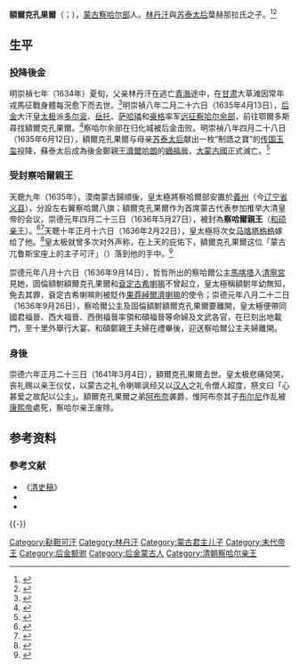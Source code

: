 {{Emperorcn box
| 名稱 = 額爾克孔果爾
| 稱號 = 
| 畫像 =
| 畫像大小 = 
| 說明  = 額爾克孔果爾像
| 世系 = [[蒙古大汗|第40代蒙古大汗]]
| 在位 = 1634年－1635年6月12日
| 統治類型 = 
| 登基 = 
| 前任 = [[林丹汗|林丹汗]]
| 继任 = [[皇太極|皇太極]]
| 世系1 = 第1代察哈爾親王
| 在位1 = 1636年5月27日－1641年3月4日
| 統治類型1 = 
| 前任1 = 首任
| 继任1 = [[阿布奈|阿布奈]]
| 世系2 = 
| 在位2 = 
| 統治類型2 = 
| 前任2 = 
| 继任2= 
| 出生日期 = [[明朝|明]]天啟二年<br>1622年
| 出生地 = 
| 逝世日期 = [[清朝|清]]崇德六年正月二十三日<br>1641年3月4日
| 逝世地 = 
| 陵墓 =  
| 配偶 = <!--或者分為「皇后」和「妃嬪」兩個參數-->
| 子嗣 = <!--按出生順序列出，使用{{plainlist}}或{{unbulleted list}} -->
| 姓名 = 額爾克孔果爾
| 年號 = 
| 尊號 = 
| 諡號 = 
| 廟號 = 
| 政權 = [[韃靼|韃靼]]
| 父 = [[林丹汗|林丹汗]]
| 母 = [[蘇泰太后|蘇泰太后]]
| 親屬 = 
| 宗教信仰 = 
}}
{{Contains Mongolian text}}
'''額爾克孔果爾'''（{{mong|m=ᠡᠷᠬᠡ<br>ᠬᠣᠩᠭᠣᠷ|z=Erke Khongghor|k=Эрх Хонгор}}；{{bd|1622年||1641年3月4日|catIdx=E}}），[[蒙古|蒙古]][[察哈尔部|察哈尔部]]人。[[林丹汗|林丹汗]]與[[苏泰太后|苏泰太后]]葉赫那拉氏之子。<ref> {{Cite book | author1 = [[王鴻賓|王鴻賓]] | editor =  | title = 《東北人物大辭典‧第一卷》 | location = 中華人民共和國 | publisher = [[遼寧人民出版社|遼寧人民出版社]] | date = 1992年 | pages = 第648頁 | ISBN = 9787805074139 | accessdate =  | url = https://books.google.com.tw/books?id=evgwAQAAIAAJ&q=%E9%A1%8D%E7%88%BE%E5%85%8B%E5%AD%94%E6%9E%9C%E7%88%BE+1622&dq=%E9%A1%8D%E7%88%BE%E5%85%8B%E5%AD%94%E6%9E%9C%E7%88%BE+1622&hl=zh-TW&sa=X&ved=2ahUKEwjvr4-KrOPyAhUzw4sBHRyxD3IQ6AF6BAgDEAI | language = zh | quote = 額哲( 1622-1641 )博爾濟吉特氏，蒙古族，全名額爾克孔果爾額哲，察哈爾林丹汗子，母蘇泰福晉。}}</ref><ref> {{Cite book | author1 = [[喬治忠|喬治忠]] | editor =  | title = 《清文前編》 | location = 中華人民共和國 | publisher = [[北京圖書館出版社|北京圖書館出版社]] | date = 2000年 | pages =  | ISBN = 9787501317066 | accessdate =  | url =  | language = zh | quote = 崇德六年（一六四一）正月二十五日皇帝聖旨：嘘爾額哲孔果爾原係大元之裔，察哈爾汗之子。及為联得，心甚愛之，故配以公主，為固倫額駙，仍册封為和碩親王。不意爾生於壬戌年，甫二十而遂發於今辛已年正月二十三日。}}</ref>

==生平==
=== 投降後金 ===
明崇禎七年（1634年）夏旬，父亲林丹汗在逃亡[[青海|青海]]途中，在[[甘肃|甘肃]]大草滩因常年戎馬征戰身體每況愈下而去世。<ref>{{Cite book | author = [[曹永年|曹永年]] | title = 《内蒙古通史‧第三卷》 | location = [[中華人民共和國|中華人民共和國]] | publisher = [[內蒙古大學出版社|內蒙古大學出版社]] | date = 2007年 | pages = 第14頁  | ISBN = 9787811152128  | accessdate =  | url= https://books.google.com.tw/books?id=6dp6EEUQwC4C&q=%E6%9E%97%E4%B8%B9%E6%B1%97+1634%E5%B9%B4+%E6%9C%88+%E6%97%A5+%E7%94%98%E8%82%85&dq=%E6%9E%97%E4%B8%B9%E6%B1%97+1634%E5%B9%B4+%E6%9C%88+%E6%97%A5+%E7%94%98%E8%82%85&hl=zh-TW&sa=X&ved=2ahUKEwjRg6uVqIDzAhXRyIsBHZ5dACEQ6AF6BAgGEAI | language = zh | quote = 皇太極率軍攻伐，林丹汗倉促西奔，1634年（天聰八年）走死甘肅打草灘。}} </ref>明崇禎八年二月二十六日（1635年4月13日），[[后金|后金]]大汗[[皇太极|皇太极]]派[[多尔衮|多尔衮]]、[[岳托|岳托]]、[[萨哈璘|萨哈璘]]和[[豪格|豪格]]率军[[后金征服察哈尔|远征察哈尔余部]]，前往鄂爾多斯尋找額爾克孔果爾。<ref>{{Cite book | author = [[趙爾巽|趙爾巽]] | title = 《清史稿·卷二·本紀二·太宗本紀一》 | location = [[中華民國|中華民國]] | publisher =| date =  | pages =   | ISBN =   | accessdate =  | url=  | language = zh | quote = 丁未，命多爾袞、岳託、豪格、薩哈廉將精騎一萬，收察哈爾林丹之子額爾克孔果爾額哲。}} </ref>察哈尔余部在归化城被后金击败。明崇禎八年四月二十八日（1635年6月12日），額爾克孔果爾与母亲[[苏泰太后|苏泰太后]]献出一枚“制誥之寶”的[[传国玺|传国玉玺]]投降，蘇泰太后成為後金鄭親王[[濟爾哈朗|濟爾哈朗]]的[[福晋|嫡福晉]]，[[蒙古帝国|大蒙古國]]正式滅亡。<ref>{{Cite book | author = [[曹永年|曹永年]] | title = 《内蒙古通史‧第二卷》 | location = [[中華人民共和國|中華人民共和國]] | publisher = [[內蒙古大學出版社|內蒙古大學出版社]] | date = 2007年9月 | pages = 第452頁  | ISBN = 9787811152111  | accessdate =  | url= https://books.google.com.tw/books?id=6clQeOSGZOMC&q=%E9%A1%8D%E5%93%B2+%E5%A4%A9%E8%81%B0%E4%B9%9D%E5%B9%B4%E5%9B%9B%E6%9C%88%E4%BA%8C%E5%8D%81%E5%85%AB%E6%97%A5&dq=%E9%A1%8D%E5%93%B2+%E5%A4%A9%E8%81%B0%E4%B9%9D%E5%B9%B4%E5%9B%9B%E6%9C%88%E4%BA%8C%E5%8D%81%E5%85%AB%E6%97%A5&hl=zh-TW&sa=X&ved=2ahUKEwi1uMv65-7yAhWGGqYKHdtmB4I4ChDoAXoECAIQAg | language = zh | quote = 林丹汗死後，察哈爾部眾紛紛投往後金，只有汗室困守大漠。1635年（崇禎八年，天聰九年）二月，後金派多爾袞等人率精騎一萬，遠征察哈爾余部。四月二十八日，清軍抵達林丹汗子額爾克孔果爾額哲駐地托裡圖，額哲母子被迫歸降。}} </ref>

=== 受封察哈爾親王 ===
天聰九年（1635年），漠南蒙古歸順後，皇太極將察哈爾部安置於[[義州|義州]]（今[[辽宁省|辽宁省]][[义县|义县]]），分設左右翼察哈爾八旗；額爾克孔果爾作为首席蒙古代表参加推举大清皇帝的会议，崇德元年四月二十三日（1636年5月27日），被封為'''察哈爾親王'''（[[和硕亲王|和硕亲王]]）。<ref>{{Cite book | author = 內蒙古社會科學院歷史所《蒙古族通史》編寫組 | title = 《蒙古族通史， 第2卷》 | location = 中華人民共和國 | publisher = [[民族出版社|民族出版社]]  | date = 1991年9月 | pages =   | ISBN = 9787105012947 | accessdate =  | url=  | language = zh | quote = 1635 年漠南蒙古歸順後，後金統治者將察哈爾部安置於義州，分設左右翼察哈爾八旗，封林丹汗子額哲為親王，並將皇帝次女馬喀塔格格嫁之， ...}} </ref><ref>{{Cite book | author = [[趙爾巽|趙爾巽]] | title = 《清史稿·卷三·本紀三·太宗本紀二》 | location =  | publisher =  | date =  | pages =   | ISBN =  | accessdate =  | url=  | language = zh | quote = 丁酉，敘功，封大貝勒代善為和碩兄禮親王，......固倫額駙額哲為和碩親王...... }} </ref>天聰十年正月十六日（1636年2月22日），皇太極将次女[[固倫溫莊長公主|马喀塔]][[格格|格格]]嫁给了他。<ref>{{Cite book | author1 = [[額爾德尼|額爾德尼]] | author2 =[[噶蓋|噶蓋]] | author3 =[[庫爾纏|庫爾纏]] | title = 《滿文老檔·第十一函·第一冊》 | location =  | publisher =  | date =  | pages =   | ISBN =  | accessdate =  | url=  | language = zh | quote = 崇德元年正月......初十日，汗之次女下嫁之日，額爾克孔果爾行聘禮、具盛宴，時進雕鞍馬一......十六日，以汗次女瑪喀塔格格下嫁察哈爾汗之子額爾克孔果爾...... }} </ref>皇太极就曾多次对外声称，在上天的庇佑下，額爾克孔果爾这位「蒙古兀鲁斯宝座上的主子可汗」（{{mong|m=ᠮᠣᠩᠭᠣᠯ<br />ᠤᠯᠤᠰ {{zwj}}ᠤᠨ<br />ᠰᠡᠩᠲᠡᠢ ᠶᠢᠨ<br />ᠡᠵᠡᠢ<br />ᠬᠠᠭᠠᠨ|Ppp=Mongγol ulus-un sengdei-yin eǰei qaγan}}）落到他的手中。<ref>{{Cite book | author1 = [[齊木德道爾吉|齊木德道爾吉]] | author2 =[[吳元豐|吳元豐]] | title = 《內秘書院蒙古文檔案彙編‧第一輯》 | location = [[中華人民共和國|中華人民共和國]] | publisher = [[內蒙古人民出版社|內蒙古人民出版社]] | date = 2004年5月 | pages = 第255頁-第257頁  | ISBN = 9787204071210 | accessdate =  | url=  | language = zh | quote = }} </ref>

崇德元年八月十六日（1636年9月14日），哲哲所出的察哈爾公主[[固倫溫莊長公主|馬喀塔]]入[[清寧宮|清寧宮]]見她，固倫額駙額爾克孔果爾和[[袞定古希喇嘛|袞定古希喇嘛]]不曾起立，皇太極稱額駙年幼無知，免去其罪，袞定古希喇嘛則被貶作[[果莽綽爾濟喇嘛|果莽綽爾濟喇嘛]]的使令；崇德元年八月二十二日（1636年9月26日），察哈爾公主及固倫額駙額爾克孔果爾要離開，皇太極便帶同國君福晉、西大福晉、西側福晉率領和碩福晉等命婦及文武各官，在巳刻出地載門，至十里外舉行大宴。和碩鄭親王夫婦在禮畢後，迎送察哈爾公主夫婦離開。

=== 身後 ===
崇德六年正月二十三日（1641年3月4日），額爾克孔果爾去世。皇太极悲痛恸哭，丧礼赐以亲王仪仗，以蒙古之礼令喇嘛讽经又以[[汉族|汉人]]之礼令僧人超度，祭文曰「心甚爱之故配以公主」。額爾克孔果爾之弟[[阿布奈|阿布奈]]袭爵，惟阿布奈其子[[布尔尼|布尔尼]]作乱被[[康熙帝|康熙帝]]處死，察哈尔亲王废除。

== 参考资料 ==
{{Reflist|32em}}
{{ReflistH|30em}}
{{RefFoot}}
{{ReflistF}}

=== 參考文献 ===
* 《[[清史稿|清史稿]]》
* {{cite book |title = 《[[草原帝国|草原帝国]]》 |author = [[勒内·格鲁塞|勒内·格鲁塞]] |language = fr }}
* {{cite isbn | 9787508718989 |ref = harv |noedit }}

{{-}}
{{start box}}
{{s-before|[[林丹汗|林丹汗]]}}
{{s-title|[[蒙古大汗|蒙古大汗]]|1634年—1635年6月12日}}
{{s-after|[[皇太极|皇太极]]|汗号：博格达彻辰汗}}
{{s-new|[[皇太极|皇太极]]封}}
{{s-title|[[清朝|大清]][[察哈尔部|察哈尔]]亲王|1636年5月27日—1641年3月4日}}
{{s-after|[[阿布奈|阿布奈]]}}
{{end box}}
{{蒙古大汗}}

[[Category:鞑靼可汗|Category:鞑靼可汗]]
[[Category:林丹汗|Category:林丹汗]]
[[Category:蒙古君主儿子|Category:蒙古君主儿子]]
[[Category:末代帝王|Category:末代帝王]]
[[Category:后金额驸|Category:后金额驸]]
[[Category:后金蒙古人|Category:后金蒙古人]]
[[Category:清朝察哈尔亲王|Category:清朝察哈尔亲王]]